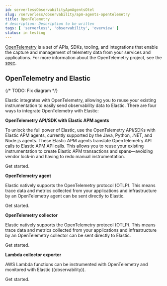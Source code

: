 ```yaml
---
id: serverlessObservabilityApmAgentsOtel
slug: /serverless/observability/apm-agents-opentelemetry
title: OpenTelemetry
# description: Description to be written
tags: [ 'serverless', 'observability', 'overview' ]
status: in testing
---
```


<p><DocBadge template="technical preview" /></p>


[OpenTelemetry](https://opentelemetry.io/docs/concepts/what-is-opentelemetry/)
is a set of APIs, SDKs, tooling, and integrations that enable the capture and management of
telemetry data from your services and applications. For more information about the
OpenTelemetry project, see the [spec](https://github.com/open-telemetry/opentelemetry-specification/blob/master/README.md).

## OpenTelemetry and Elastic

{/* TODO: Fix diagram */}
<DiagramsApmOtelArchitecture />

Elastic integrates with OpenTelemetry, allowing you to reuse your existing instrumentation
to easily send observability data to Elastic.
There are four ways to integrate OpenTelemetry with Elastic:

**OpenTelemetry API/SDK with Elastic APM agents**

To unlock the full power of Elastic, use the OpenTelemetry API/SDKs with Elastic APM agents,
currently supported by the Java, Python, .NET, and Node.js agents.
These Elastic APM agents translate OpenTelemetry API calls to Elastic APM API calls.
This allows you to reuse your existing instrumentation to create Elastic APM transactions and spans—avoiding vendor lock-in and having to redo manual instrumentation.

<DocLink id="serverlessObservabilityApmAgentsOtelApisdkWithElasticApmAgents">Get started</DocLink>.

**OpenTelemetry agent**

Elastic natively supports the OpenTelemetry protocol (OTLP).
This means trace data and metrics collected from your applications and infrastructure by an
OpenTelemetry agent can be sent directly to Elastic.

<DocLink id="serverlessObservabilityApmAgentsOtelNativeSupport" section="send-data-from-an-opentelemetry-agent">Get started</DocLink>.

**OpenTelemetry collector**

Elastic natively supports the OpenTelemetry protocol (OTLP).
This means trace data and metrics collected from your applications and infrastructure by an
OpenTelemetry collector can be sent directly to Elastic.

<DocLink id="serverlessObservabilityApmAgentsOtelNativeSupport" section="send-data-from-an-opentelemetry-collector">Get started</DocLink>.

**Lambda collector exporter**

AWS Lambda functions can be instrumented with OpenTelemetry and monitored with Elastic ((observability)).

<DocLink id="serverlessObservabilityOtelLambdaSupport" section="aws-lambda-support">Get started</DocLink>.

